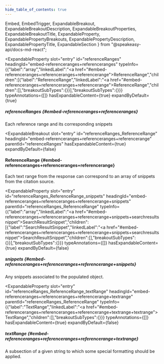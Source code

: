 ```yaml
---
hide_table_of_contents: true
---
```

  Embed,
  EmbedTrigger,
  ExpandableBreakout,
  ExpandableBreakoutDescription,
  ExpandableBreakoutProperties,
  ExpandableBreakoutTitle,
  ExpandableProperty,
  ExpandablePropertyBreakouts,
  ExpandablePropertyDescription,
  ExpandablePropertyTitle,
  ExpandableSection
} from "@speakeasy-api/docs-md-react";

<ExpandableSection>

<ExpandableProperty
  slot="entry"
  id="referenceRanges"
  headingId="embed-referenceranges+referenceranges"
  typeInfo={{"label":"array","linkedLabel":"<a href=\"#embed-referenceranges+referenceranges+referencerange\">ReferenceRange</a>","children":[{"label":"ReferenceRange","linkedLabel":"<a href=\"#embed-referenceranges+referenceranges+referencerange\">ReferenceRange</a>","children":[],"breakoutSubTypes":{}}],"breakoutSubTypes":{}}}
  typeAnnotations={[]}
  hasExpandableContent={true}
  expandByDefault={true}
>

<ExpandablePropertyTitle slot="title">

##### referenceRanges \{#embed-referenceranges+referenceranges\}

</ExpandablePropertyTitle>

<ExpandablePropertyDescription slot="description">

Each reference range and its corresponding snippets

</ExpandablePropertyDescription>

<ExpandablePropertyBreakouts slot="breakouts">

<ExpandableBreakout
  slot="entry"
  id="referenceRanges_ReferenceRange"
  headingId="embed-referenceranges+referenceranges+referencerange"
  parentId="referenceRanges"
  hasExpandableContent={true}
  expandByDefault={false}
>

<ExpandableBreakoutTitle slot="title">

#### ReferenceRange \{#embed-referenceranges+referenceranges+referencerange\}

</ExpandableBreakoutTitle>

<ExpandableBreakoutDescription slot="description">

Each text range from the response can correspond to an array of snippets from the citation source.

</ExpandableBreakoutDescription>

<ExpandableBreakoutProperties slot="properties">

<ExpandableProperty
  slot="entry"
  id="referenceRanges_ReferenceRange_snippets"
  headingId="embed-referenceranges+referenceranges+referencerange+snippets"
  parentId="referenceRanges_ReferenceRange"
  typeInfo={{"label":"array","linkedLabel":"<a href=\"#embed-referenceranges+referenceranges+referencerange+snippets+searchresultsnippet\">SearchResultSnippet</a>","children":[{"label":"SearchResultSnippet","linkedLabel":"<a href=\"#embed-referenceranges+referenceranges+referencerange+snippets+searchresultsnippet\">SearchResultSnippet</a>","children":[],"breakoutSubTypes":{}}],"breakoutSubTypes":{}}}
  typeAnnotations={[]}
  hasExpandableContent={true}
  expandByDefault={false}
>

<ExpandablePropertyTitle slot="title">

##### snippets \{#embed-referenceranges+referenceranges+referencerange+snippets\}

</ExpandablePropertyTitle>

<ExpandablePropertyDescription slot="description">

Any snippets associated to the populated object.

</ExpandablePropertyDescription>

<ExpandablePropertyBreakouts slot="breakouts">

<Embed slot="embed">

<EmbedTrigger slot="trigger" embedTitle="snippets" triggerText="View snippets details">

<Embedsnippets />

</EmbedTrigger>

</Embed>

</ExpandablePropertyBreakouts>

</ExpandableProperty>

<ExpandableProperty
  slot="entry"
  id="referenceRanges_ReferenceRange_textRange"
  headingId="embed-referenceranges+referenceranges+referencerange+textrange"
  parentId="referenceRanges_ReferenceRange"
  typeInfo={{"label":"TextRange","linkedLabel":"<a href=\"#embed-referenceranges+referenceranges+referencerange+textrange+textrange\">TextRange</a>","children":[],"breakoutSubTypes":{}}}
  typeAnnotations={[]}
  hasExpandableContent={true}
  expandByDefault={false}
>

<ExpandablePropertyTitle slot="title">

##### textRange \{#embed-referenceranges+referenceranges+referencerange+textrange\}

</ExpandablePropertyTitle>

<ExpandablePropertyDescription slot="description">

A subsection of a given string to which some special formatting should be applied.

</ExpandablePropertyDescription>

<ExpandablePropertyBreakouts slot="breakouts">

<Embed slot="embed">

<EmbedTrigger slot="trigger" embedTitle="textRange" triggerText="View textRange details">

<Embedtextrange />

</EmbedTrigger>

</Embed>

</ExpandablePropertyBreakouts>

</ExpandableProperty>

</ExpandableBreakoutProperties>

</ExpandableBreakout>

</ExpandablePropertyBreakouts>

</ExpandableProperty>

</ExpandableSection>